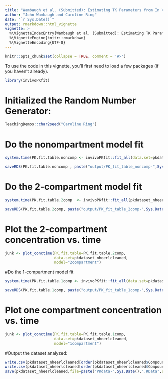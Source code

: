 ```yaml
---
title: "Wambaugh et al. (Submitted): Estimating TK Parameters from In Vivo Data"
author: "John Wambaugh and Caroline Ring"
date: "`r Sys.Date()`"
output: rmarkdown::html_vignette
vignette: >
  %\VignetteIndexEntry{Wambaugh et al. (Submitted): Estimating TK Parameters from In Vivo Data}
  %\VignetteEngine{knitr::rmarkdown}
  %\VignetteEncoding{UTF-8}
---
```


```r
knitr::opts_chunk$set(collapse = TRUE, comment = '#>')
```
To use the code in this vignette, you'll first need to load a few packages (if you haven't already).
```r
library(invivoPKfit)
```
# Initialized the Random Number Generator:
```R
TeachingDemos::char2seed("Caroline Ring")
```
# Do the nonompartment model fit
```r
system.time(PK.fit.table.noncomp <- invivoPKfit::fit_all(data.set=pkdataset_nheerlcleaned, model="noncompartment"))

saveRDS(PK.fit.table.noncomp , paste("output/PK_fit_table_noncomp-",Sys.Date(),".rda",sep=""))
```
# Do the 2-compartment model fit
```r
system.time(PK.fit.table.2comp  <- invivoPKfit::fit_all(pkdataset_nheerlcleaned, model="2compartment", modelfun="analytic"))

saveRDS(PK.fit.table.2comp, paste("output/PK_fit_table_2comp-",Sys.Date(),".rda",sep=""))
```
# Plot the 2-compartment concentration vs. time
```r
junk <- plot_conctime(PK.fit.table=PK.fit.table.2comp,
                      data.set=pkdataset_nheerlcleaned,
                      model="2compartment")
```
#Do the 1-compartment model fit
```r
system.time(PK.fit.table.1comp <- invivoPKfit::fit_all(data.set=pkdataset_nheerlcleaned, model="1compartment", modelfun="analytic"))

saveRDS(PK.fit.table.1comp, paste("output/PK_fit_table_1comp-",Sys.Date(),".rda",sep=""))
```
# Plot one compartment concentration vs. time
```r
junk <- plot_conctime(PK.fit.table=PK.fit.table.1comp,
                      data.set=pkdataset_nheerlcleaned,
                      model="1compartment")
```
#Output the dataset analyzed:
```r
write.csv(pkdataset_nheerlcleaned[order(pkdataset_nheerlcleaned$Compound),],"SupTable1.txt",row.names=F)
write.csv(pkdataset_nheerlcleaned[order(pkdataset_nheerlcleaned$Compound),],file=paste("InVivoData-",Sys.Date(),".txt",sep=""),row.names=F)
save(pkdataset_nheerlcleaned,file=paste("PKdata-",Sys.Date(),".RData",sep=""))
```                                   

